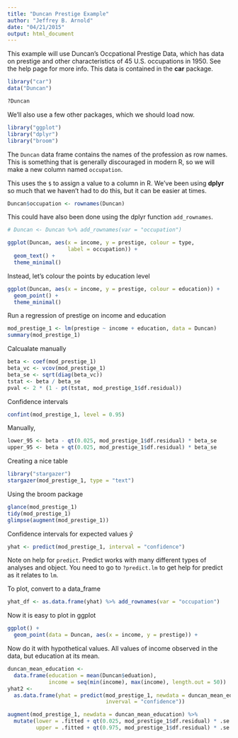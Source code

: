 ```yaml
---
title: "Duncan Prestige Example"
author: "Jeffrey B. Arnold"
date: "04/21/2015"
output: html_document
---
```


This example will use Duncan's Occpational Prestige Data, which has data on prestige
and other characteristics of 45 U.S. occupations in 1950. See the help page for 
more info.
This data is contained in the **car** package.
```r
library("car")
data("Duncan")
```

```r
?Duncan
```

We'll also use a few other packages, which we should load now.
```r
library("ggplot")
library("dplyr")
library("broom")
```


The `Duncan` data frame contains the names of the profession as row names.
This is something that is generally discouraged in modern R, so we will make a 
new column named `occupation`.

This uses the `$` to assign a value to a column in R.
We've been using **dplyr** so much that we haven't had to do this, but it can be easier at times.
```r
Duncan$occupation <- rownames(Duncan)
```
This could have also been done using the dplyr function `add_rownames`.
```r
# Duncan <- Duncan %>% add_rownames(var = "occupation")
```

```r
ggplot(Duncan, aes(x = income, y = prestige, colour = type,
                   label = occupation)) +
  geom_text() +
  theme_minimal() 
```

Instead, let's colour the points by education level
```r
ggplot(Duncan, aes(x = income, y = prestige, colour = education)) +
  geom_point() +
  theme_minimal() 
```

Run a regression of prestige on income and education
```r
mod_prestige_1 <- lm(prestige ~ income + education, data = Duncan)
summary(mod_prestige_1)
```

Calcualate manually
```r
beta <- coef(mod_prestige_1)
beta_vc <- vcov(mod_prestige_1)
beta_se <- sqrt(diag(beta_vc))
tstat <- beta / beta_se
pval <- 2 * (1 - pt(tstat, mod_prestige_1$df.residual))
```

Confidence intervals
```r
confint(mod_prestige_1, level = 0.95)
```
Manually,
```r
lower_95 <- beta - qt(0.025, mod_prestige_1$df.residual) * beta_se
upper_95 <- beta + qt(0.025, mod_prestige_1$df.residual) * beta_se
```

Creating a nice table
```r
library("stargazer")
stargazer(mod_prestige_1, type = "text")
```

Using the broom package
```r
glance(mod_prestige_1)
tidy(mod_prestige_1)
glimpse(augment(mod_prestige_1))
```

Confidence intervals for expected values $\hat{y}$
```r
yhat <- predict(mod_prestige_1, interval = "confidence")
```

Note on help for `predict`. Predict works with many different types of analyses
and object. You need to go to `?predict.lm` to get help for predict as it relates to `lm`.

To plot, convert to a data_frame
```r
yhat_df <- as.data.frame(yhat) %>% add_rownames(var = "occupation")
```

Now it is easy to plot in ggplot
```r
ggplot() + 
  geom_point(data = Duncan, aes(x = income, y = prestige)) + 
```

Now do it with hypothetical values. All values of income observed in the data, 
but education at its mean.
```r
duncan_mean_education <- 
  data.frame(education = mean(Duncan$eduation),
             income = seq(min(income), max(income), length.out = 50))
yhat2 <- 
  as.data.frame(yhat = predict(mod_prestige_1, newdata = duncan_mean_education,
                               inverval = "confidence"))

augment(mod_prestige_1, newdata = duncan_mean_education) %>%
  mutate(lower = .fitted + qt(0.025, mod_prestige_1$df.residual) * .se.fit,
         upper = .fitted + qt(0.975, mod_prestige_1$df.residual) * .se.fit)

```



